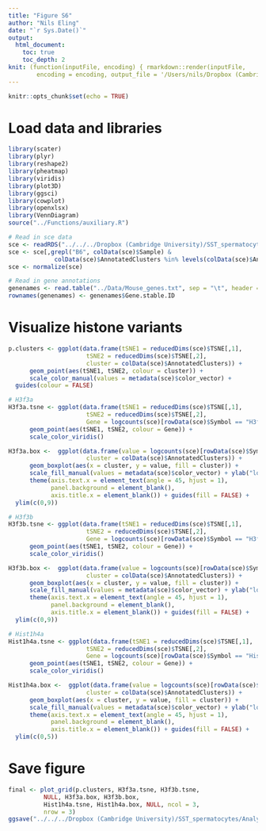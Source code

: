 ```yaml
---
title: "Figure S6"
author: "Nils Eling"
date: "`r Sys.Date()`"
output: 
  html_document:
    toc: true
    toc_depth: 2
knit: (function(inputFile, encoding) { rmarkdown::render(inputFile, 
        encoding = encoding, output_file = '/Users/nils/Dropbox (Cambridge University)/SST_spermatocytes/Analysis/Figures/Fig_S6/Fig_S6.html') })
---
```


```r
knitr::opts_chunk$set(echo = TRUE)
```

# Load data and libraries

```r
library(scater)
library(plyr)
library(reshape2)
library(pheatmap)
library(viridis)
library(plot3D)
library(ggsci)
library(cowplot)
library(openxlsx)
library(VennDiagram)
source("../Functions/auxiliary.R")

# Read in sce data
sce <- readRDS("../../../Dropbox (Cambridge University)/SST_spermatocytes/Analysis/data/10X_data/SCE_all.rds")
sce <- sce[,grepl("B6", colData(sce)$Sample) & 
             colData(sce)$AnnotatedClusters %in% levels(colData(sce)$AnnotatedClusters)[1:23]]
sce <- normalize(sce)

# Read in gene annotations
genenames <- read.table("../Data/Mouse_genes.txt", sep = "\t", header = TRUE, stringsAsFactors = FALSE)
rownames(genenames) <- genenames$Gene.stable.ID

```

# Visualize histone variants

```r
p.clusters <- ggplot(data.frame(tSNE1 = reducedDims(sce)$TSNE[,1],
                      tSNE2 = reducedDims(sce)$TSNE[,2],
                      cluster = colData(sce)$AnnotatedClusters)) +
      geom_point(aes(tSNE1, tSNE2, colour = cluster)) + 
      scale_color_manual(values = metadata(sce)$color_vector) + 
  guides(colour = FALSE)

# H3f3a
H3f3a.tsne <- ggplot(data.frame(tSNE1 = reducedDims(sce)$TSNE[,1],
                      tSNE2 = reducedDims(sce)$TSNE[,2],
                      Gene = logcounts(sce)[rowData(sce)$Symbol == "H3f3a",])) +
      geom_point(aes(tSNE1, tSNE2, colour = Gene)) + 
      scale_color_viridis() 

H3f3a.box <-  ggplot(data.frame(value = logcounts(sce)[rowData(sce)$Symbol == "H3f3a",],
                      cluster = colData(sce)$AnnotatedClusters)) +
      geom_boxplot(aes(x = cluster, y = value, fill = cluster)) + 
      scale_fill_manual(values = metadata(sce)$color_vector) + ylab("log2(Expr)") +
      theme(axis.text.x = element_text(angle = 45, hjust = 1),
            panel.background = element_blank(), 
            axis.title.x = element_blank()) + guides(fill = FALSE) +
  ylim(c(0,9))

# H3f3b
H3f3b.tsne <- ggplot(data.frame(tSNE1 = reducedDims(sce)$TSNE[,1],
                      tSNE2 = reducedDims(sce)$TSNE[,2],
                      Gene = logcounts(sce)[rowData(sce)$Symbol == "H3f3b",])) +
      geom_point(aes(tSNE1, tSNE2, colour = Gene)) + 
      scale_color_viridis() 

H3f3b.box <-  ggplot(data.frame(value = logcounts(sce)[rowData(sce)$Symbol == "H3f3b",],
                      cluster = colData(sce)$AnnotatedClusters)) +
      geom_boxplot(aes(x = cluster, y = value, fill = cluster)) + 
      scale_fill_manual(values = metadata(sce)$color_vector) + ylab("log2(Expr)") +
      theme(axis.text.x = element_text(angle = 45, hjust = 1),
            panel.background = element_blank(), 
            axis.title.x = element_blank()) + guides(fill = FALSE) +
  ylim(c(0,9))

# Hist1h4a 
Hist1h4a.tsne <- ggplot(data.frame(tSNE1 = reducedDims(sce)$TSNE[,1],
                      tSNE2 = reducedDims(sce)$TSNE[,2],
                      Gene = logcounts(sce)[rowData(sce)$Symbol == "Hist1h4a",])) +
      geom_point(aes(tSNE1, tSNE2, colour = Gene)) + 
      scale_color_viridis() 

Hist1h4a.box <-  ggplot(data.frame(value = logcounts(sce)[rowData(sce)$Symbol == "Hist1h4a",],
                      cluster = colData(sce)$AnnotatedClusters)) +
      geom_boxplot(aes(x = cluster, y = value, fill = cluster)) + 
      scale_fill_manual(values = metadata(sce)$color_vector) + ylab("log2(Expr)") +
      theme(axis.text.x = element_text(angle = 45, hjust = 1),
            panel.background = element_blank(), 
            axis.title.x = element_blank()) + guides(fill = FALSE) +
  ylim(c(0,5))
```

# Save figure

```r
final <- plot_grid(p.clusters, H3f3a.tsne, H3f3b.tsne, 
          NULL, H3f3a.box, H3f3b.box,
          Hist1h4a.tsne, Hist1h4a.box, NULL, ncol = 3,
          nrow = 3)
ggsave("../../../Dropbox (Cambridge University)/SST_spermatocytes/Analysis/Figures/Fig_S6/Fig_S6.pdf", final, width = 12, height = 12)
```